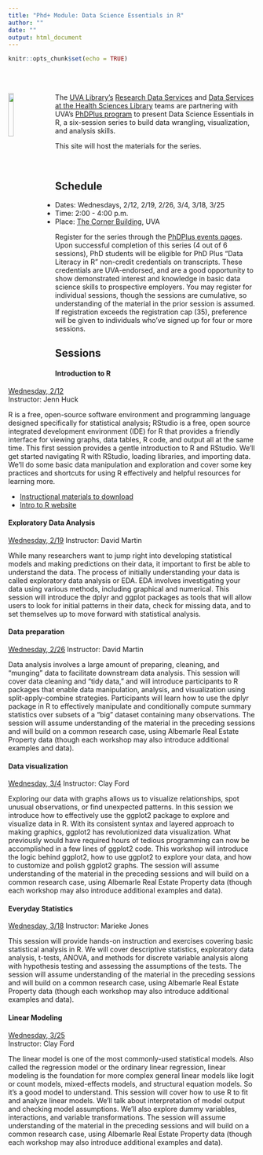 ---
title: "Phd+ Module: Data Science Essentials in R"
author: ""
date: ""
output: html_document
---

```{r setup, include=FALSE}
knitr::opts_chunk$set(echo = TRUE)
```

<br>
<br>

<img src="../images/Rlogo.png" style="float:left; width:15%; margin-right: 20px">
The [UVA Library's](https://www.library.virginia.edu) [Research Data Services](https://data.library.virginia.edu) and [Data Services at the Health Sciences Library](https://guides.hsl.virginia.edu/data) teams are partnering with UVA's [PhDPlus program](http://phdplus.virginia.edu/) to present Data Science Essentials in R, a six-session series to build data wrangling, visualization, and analysis skills.

This site will host the materials for the series.

<br>

## Schedule
* Dates: Wednesdays, 2/12, 2/19, 2/26, 3/4, 3/18, 3/25
* Time: 2:00 - 4:00 p.m.
* Place: [The Corner Building](https://goo.gl/maps/CKAb1Ah9DZVMnvXC9), UVA

Register for the series through the [PhDPlus events pages](https://phdplus.virginia.edu/core-module/data-literacy). Upon successful completion of this series (4 out of 6 sessions), PhD students will be eligible for PhD Plus “Data Literacy in R” non-credit credentials on transcripts. These credentials are UVA-endorsed, and are a good opportunity to show demonstrated interest and knowledge in basic data science skills to prospective employers. You may register for individual sessions, though the sessions are cumulative, so understanding of the material in the prior session is assumed. If registration exceeds the registration cap (35), preference will be given to individuals who’ve signed up for four or more sessions.




## Sessions

#### **Introduction to R**
[Wednesday, 2/12](https://phdplus.virginia.edu/node/2121)   
Instructor: Jenn Huck

R is a free, open-source software environment and programming language designed specifically for statistical analysis; RStudio is a free, open source integrated development environment (IDE) for R that provides a friendly interface for viewing graphs, data tables, R code, and output all at the same time. This first session provides a gentle introduction to R and RStudio. We’ll get started navigating R with RStudio, loading libraries, and importing data. We’ll do some basic data manipulation and exploration and cover some key practices and shortcuts for using R effectively and helpful resources for learning more.

- [Instructional materials to download](intro_R.zip)
- [Intro to R website](intro_R.html)


#### **Exploratory Data Analysis **
[Wednesday, 2/19](https://phdplus.virginia.edu/node/2126)
Instructor: David Martin

While many researchers want to jump right into developing statistical models and making predictions on their data, it important to first be able to understand the data. The process of initially understanding your data is called exploratory data analysis or EDA. EDA involves investigating your data using various methods, including graphical and numerical. This session will introduce the dplyr and ggplot packages as tools that will allow users to look for initial patterns in their data, check for missing data, and to set themselves up to move forward with statistical analysis.


#### **Data preparation**
[Wednesday, 2/26](https://phdplus.virginia.edu/phd-data-literacy-data-preparation)
Instructor: David Martin

Data analysis involves a large amount of preparing, cleaning, and "munging" data to facilitate downstream data analysis. This session will cover data cleaning and "tidy data," and will introduce participants to R packages that enable data manipulation, analysis, and visualization using split-apply-combine strategies. Participants will learn how to use the dplyr package in R to effectively manipulate and conditionally compute summary statistics over subsets of a "big" dataset containing many observations. The session will assume understanding of the material in the preceding sessions and will build on a common research case, using Albemarle Real Estate Property data (though each workshop may also introduce additional examples and data). 


#### **Data visualization**
[Wednesday, 3/4](https://phdplus.virginia.edu/node/2136) 
Instructor: Clay Ford

Exploring our data with graphs allows us to visualize relationships, spot unusual observations, or find unexpected patterns. In this session we introduce how to effectively use the ggplot2 package to explore and visualize data in R. With its consistent syntax and layered approach to making graphics, ggplot2 has revolutionized data visualization. What previously would have required hours of tedious programming can now be accomplished in a few lines of ggplot2 code. This workshop will introduce the logic behind ggplot2, how to use ggplot2 to explore your data, and how to customize and polish ggplot2 graphs. The session will assume understanding of the material in the preceding sessions and will build on a common research case, using Albemarle Real Estate Property data (though each workshop may also introduce additional examples and data). 


#### **Everyday Statistics**
[Wednesday, 3/18](https://phdplus.virginia.edu/node/2141) 
Instructor: Marieke Jones

This session will provide hands-on instruction and exercises covering basic statistical analysis in R. We will cover descriptive statistics, exploratory data analysis, t-tests, ANOVA, and methods for discrete variable analysis along with hypothesis testing and assessing the assumptions of the tests. The session will assume understanding of the material in the preceding sessions and will build on a common research case, using Albemarle Real Estate Property data (though each workshop may also introduce additional examples and data).


#### **Linear Modeling**
[Wednesday, 3/25](https://phdplus.virginia.edu/node/2146)   
Instructor: Clay Ford

The linear model is one of the most commonly-used statistical models. Also called the regression model or the ordinary linear regression, linear modeling is the foundation for more complex general linear models like logit or count models, mixed-effects models, and structural equation models. So it’s a good model to understand. This session will cover how to use R to fit and analyze linear models. We’ll talk about interpretation of model output and checking model assumptions. We’ll also explore dummy variables, interactions, and variable transformations. The session will assume understanding of the material in the preceding sessions and will build on a common research case, using Albemarle Real Estate Property data (though each workshop may also introduce additional examples and data). 

